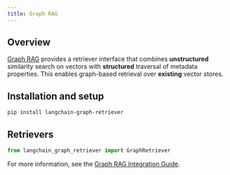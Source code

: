 ```yaml
---
title: Graph RAG
---
```


## Overview

[Graph RAG](https://datastax.github.io/graph-rag/) provides a retriever interface
that combines **unstructured** similarity search on vectors with **structured**
traversal of metadata properties. This enables graph-based retrieval over **existing**
vector stores.

## Installation and setup

```bash
pip install langchain-graph-retriever
```

## Retrievers

```python
from langchain_graph_retriever import GraphRetriever
```

For more information, see the [Graph RAG Integration Guide](/oss/python/integrations/retrievers/graph_rag).
